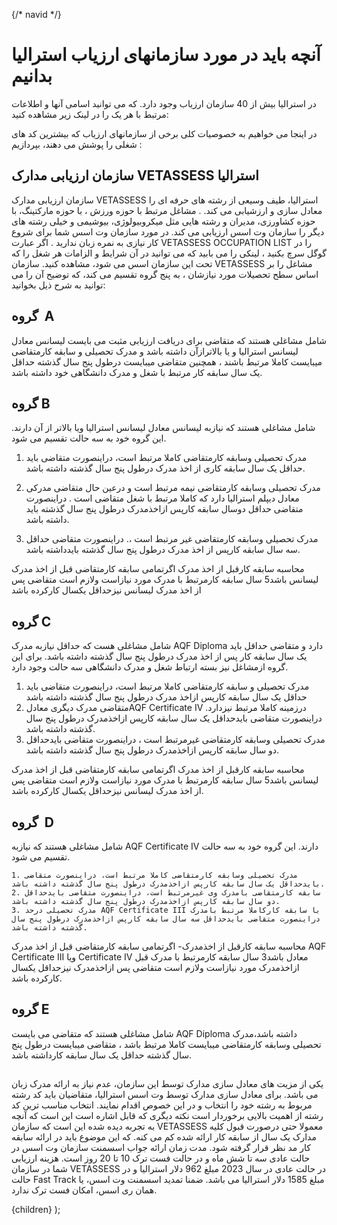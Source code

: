 

{/* navid */}

# آنچه باید در مورد سازمانهای ارزیاب استرالیا بدانیم

در استرالیا  بیش از 40 سازمان ارزیاب وجود دارد. که می توانید اسامی آنها  و اطلاعات مرتبط با هر یک را در لینک زیر مشاهده کنید:

در اینجا می خواهیم به خصوصیات کلی  برخی از سازمانهای ارزیاب که بیشترین کد های شغلی را پوشش می دهند، بپردازیم :

## سازمان ارزیابی مدارک VETASSESS استرالیا

سازمان ارزیابی مدارک VETASSESS استرالیا، طیف وسیعی از رشته های حرفه ای را معادل سازی و ارزشیابی می کند. . مشاغل مرتبط با حوزه ورزش ، با حوزه مارکتینگ، با حوزه کشاورزی، مدیران و رشته هایی مثل میکروبیولوژی، بیوشیمی و خیلی رشته های دیگر را  سازمان وت اسس ارزیابی می کند. در مورد سازمان وت اسس شما برای شروع کار نیازی به نمره زبان ندارید .
 اگر عبارت   VETASSESS OCCUPATION LIST  را در گوگل سرچ بکنید ،  لینکی  را می بابید که می توانید در آن شرایط و الزامات هر شغل را که تحت این سازمان اسس می شود، مشاهده کنید. 
سازمان VETASSESS مشاغل را بر اساس سطح تحصیلات مورد نیازشان ، به پنج گروه تقسیم می کند، که توضیح آن را می توانید به شرح ذیل بخوانید:

## گروه  A

شامل مشاغلی هستند که متقاضی برای دریافت ارزیابی مثبت می بایست لیسانس معادل لیسانس استرالیا و یا بالاترازآن داشته باشد و مدرک تحصیلی و سابقه کارمتقاضی میبایست کاملا مرتبط باشند ، همچنین متقاضی میبایست درطول پنج سال گذشته حداقل یک سال سابقه کار مرتبط با شغل و مدرک دانشگاهی خود داشته باشد.

## گروه B

شامل مشاغلی هستند که نیازبه لیسانس معادل لیسانس استرالیا ویا بالاتر از آن دارند. این گروه خود به سه حالت تقسیم می شود.

1. مدرک تحصیلی وسابقه کارمتقاضی کاملا مرتبط است، دراینصورت متقاضی باید حداقل یک سال سابقه کاری از اخذ مدرک درطول پنج سال گذشته داشته باشد.

2. مدرک تحصیلی وسابقه کارمتقاضی نیمه مرتبط است و درعین حال متقاضی مدرکی معادل دیپلم استرالیا دارد که کاملا مرتبط با شغل متقاضی است . دراینصورت متقاضی حداقل دوسال سابقه کارپس ازاخذمدرک درطول پنج سال گذشته باید داشته باشد.

3. مدرک تحصیلی وسابقه کارمتقاضی غیر مرتبط است ،. دراینصورت متقاضی حداقل سه سال سابقه کارپس از اخذ مدرک درطول پنج سال گذشته بایدداشته باشد.

محاسبه سابقه کارقبل از اخذ مدرک اگرتمامی سابقه کارمتقاضی قبل از اخذ مدرک لیسانس باشد5 سال سابقه کارمرتبط با مدرک مورد نیازاست ولازم است متقاضی پس از اخذ مدرک لیسانس نیزحداقل یکسال کارکرده باشد

## گروه C

شامل مشاغلی هست که حداقل نیازبه مدرک AQF Diploma دارد و متقاضی حداقل باید یک سال سابقه کار پس از اخذ مدرک درطول پنج سال گذشته داشته باشد. برای این گروه ازمشاغل نیز بسته ارتباط شغل و مدرک دانشگاهی سه حالت وجود دارد.

1. مدرک تحصیلی و سابقه کارمتقاضی کاملا مرتبط است، دراینصورت متقاضی باید حداقل یک سال سابقه کارپس ازاخذ مدرک درطول پنج سال گذشته داشته باشد
2. متقاضی مدرک دیگری معادلAQF Certificate IV درزمینه کاملا مرتبط نیزدارد. دراینصورت متقاضی بایدحداقل یک سال سابقه کارپس ازاخذمدرک درطول پنج سال گذشته داشته باشد.
3. مدرک تحصیلی وسابقه کارمتقاضی غیرمرتبط است ، دراینصورت متقاضی بایدحداقل دو سال سابقه کارپس ازاخذمدرک درطول پنج سال گذشته داشته باشد.

محاسبه سابقه کارقبل از اخذ مدرک اگرتمامی سابقه کارمتقاضی قبل از اخذ مدرک لیسانس باشد5 سال سابقه کارمرتبط با مدرک مورد نیازاست ولازم است متقاضی پس از اخذ مدرک لیسانس نیزحداقل یکسال کارکرده باشد.

## گروه  D

شامل مشاغلی هستند که نیازبه AQF Certificate IV دارند. این گروه خود به سه حالت تقسیم می شود.

    1. مدرک تحصیلی وسابقه کارمتقاضی کاملا مرتبط است، دراینصورت متقاضی بایدحداقل یک سال سابقه کارپس ازاخذمدرک درطول پنج سال گذشته داشته باشد.
    2. سابقه کارمتقاضی بامدرک وی غیرمرتبط است، دراینصورت متقاضی بایدحداقل دو سال سابقه کارپس ازاخذمدرک درطول پنج سال گذشته داشته باشد.
    3. مدرک تحصیلی درحد AQF Certificate III با سابقه کارکاملا مرتبط بامدرک دراینصورت متقاضی بایدحداقل سه سال سابقه کارپس ازاخذمدرک درطول پنج سال گذشته داشته باشد.

محاسبه سابقه کارقبل از اخذمدرک- اگرتمامی سابقه کارمتقاضی قبل از اخذ مدرک AQF Certificate III ویا Certificate IV معادل باشد3 سال سابقه کارمرتبط با مدرک قبل ازاخذمدرک مورد نیازاست ولازم است متقاضی پس ازاخذمدرک نیزحداقل یکسال کارکرده باشد.

## گروه E

شامل مشاغلی هستند که متقاضی می بایست AQF Diploma داشته باشد،مدرک تحصیلی وسابقه کارمتقاضی میبایست کاملا مرتبط باشد ، متقاضی میبایست درطول پنج سال گذشته حداقل یک سال سابقه کارداشته باشد.

##

یکی از مزیت های معادل سازی مدارک توسط این سازمان، عدم نیاز به ارائه مدرک زبان می باشد. برای معادل سازی مدارک توسط وت اسس استرالیا، متقاضیان باید کد رشته مربوط به رشته خود را انتخاب و در این خصوص اقدام نمایند. انتخاب مناسب ترین کد رشته از اهمیت بالایی برخوردار است
نکته دیگری که قابل اشاره است این است که آنچه به تجربه دیده شده این است که سازمان VETASSESS معمولا حتی درصورت قبول کلیه مدارک یک سال از سابقه کار ارائه شده کم می کنه. که این موضوع باید در ارائه سابقه کار مد نظر قرار گرفته شود. مدت زمان ارائه جواب اسسمنت سازمان وت اسس در حالت عادی سه تا شش ماه و در حالت فست ترک 10 تا 20 روز است.
هزینه ارزیابی شما در سازمان VETASSESS  در حالت عادی در سال 2023 مبلغ 962 دلار استرالیا  و در حالت Fast Track  مبلغ 1585 دلار استرالیا می باشد. 
ضمنا تمدید اسسمنت وت اسس، یا همان ری اسس، امکان فست ترک ندارد. 


  <PageLayout>
    <MDXProvider meta={meta}>{children}</MDXProvider>
  </PageLayout>
);
